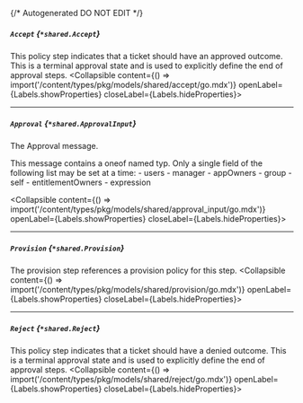 {/* Autogenerated DO NOT EDIT  */}

##### `Accept` *{`*shared.Accept`}*
This policy step indicates that a ticket should have an approved outcome. This is a terminal approval state and is used to explicitly define the end of approval steps.
<Collapsible content={() => import('/content/types/pkg/models/shared/accept/go.mdx')} openLabel={Labels.showProperties} closeLabel={Labels.hideProperties}>
</Collapsible>

---
##### `Approval` *{`*shared.ApprovalInput`}*
The Approval message.

This message contains a oneof named typ. Only a single field of the following list may be set at a time:
  \- users
  \- manager
  \- appOwners
  \- group
  \- self
  \- entitlementOwners
  \- expression

<Collapsible content={() => import('/content/types/pkg/models/shared/approval_input/go.mdx')} openLabel={Labels.showProperties} closeLabel={Labels.hideProperties}>
</Collapsible>

---
##### `Provision` *{`*shared.Provision`}*
The provision step references a provision policy for this step.
<Collapsible content={() => import('/content/types/pkg/models/shared/provision/go.mdx')} openLabel={Labels.showProperties} closeLabel={Labels.hideProperties}>
</Collapsible>

---
##### `Reject` *{`*shared.Reject`}*
This policy step indicates that a ticket should have a denied outcome. This is a terminal approval state and is used to explicitly define the end of approval steps.
<Collapsible content={() => import('/content/types/pkg/models/shared/reject/go.mdx')} openLabel={Labels.showProperties} closeLabel={Labels.hideProperties}>
</Collapsible>


